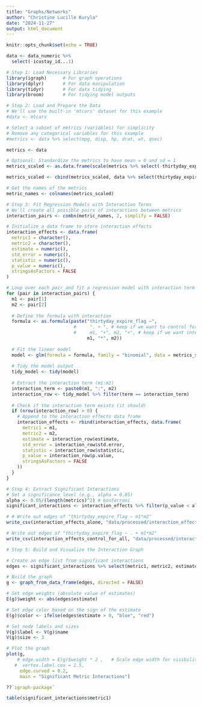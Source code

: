 ```yaml
---
title: "Graphs/Networks"
author: "Christine Lucille Kuryla"
date: "2024-11-27"
output: html_document
---
```


```r
knitr::opts_chunk$set(echo = TRUE)
```


```r

data <- data_numeric %>% 
  select(-icustay_id...1)

```


```r
# Step 1: Load Necessary Libraries
library(igraph)      # For graph operations
library(dplyr)       # For data manipulation
library(tidyr)       # For data tidying
library(broom)       # For tidying model outputs

# Step 2: Load and Prepare the Data
# We'll use the built-in 'mtcars' dataset for this example
#data <- mtcars

# Select a subset of metrics (variables) for simplicity
# Remove any categorical variables for this example
#metrics <- data %>% select(mpg, disp, hp, drat, wt, qsec)

metrics <- data 

# Optional: Standardize the metrics to have mean = 0 and sd = 1
metrics_scaled <- as.data.frame(scale(metrics %>% select(-thirtyday_expire_flag)))

metrics_scaled <- cbind(metrics_scaled, data %>% select(thirtyday_expire_flag))

# Get the names of the metrics
metric_names <- colnames(metrics_scaled)

# Step 3: Fit Regression Models with Interaction Terms
# We'll create all possible pairs of interactions between metrics
interaction_pairs <- combn(metric_names, 2, simplify = FALSE)

# Initialize a data frame to store interaction effects
interaction_effects <- data.frame(
  metric1 = character(),
  metric2 = character(),
  estimate = numeric(),
  std_error = numeric(),
  statistic = numeric(),
  p_value = numeric(),
  stringsAsFactors = FALSE
)

# Loop over each pair and fit a regression model with interaction term
for (pair in interaction_pairs) {
  m1 <- pair[1]
  m2 <- pair[2]
  
  # Define the formula with interaction
  formula <- as.formula(paste("thirtyday_expire_flag ~", 
                         #     ". + ", # keep if we want to control for all else
                         #     m1, "+", m2, "+", # keep if we want interaction effects beyond the effects of each alone, comment out if not
                              m1, "*", m2))
  
  # Fit the linear model
  model <- glm(formula = formula, family = "binomial", data = metrics_scaled)
  
  # Tidy the model output
  tidy_model <- tidy(model)
  
  # Extract the interaction term (m1:m2)
  interaction_term <- paste0(m1, ":", m2)
  interaction_row <- tidy_model %>% filter(term == interaction_term)
  
  # Check if the interaction term exists (it should)
  if (nrow(interaction_row) > 0) {
    # Append to the interaction effects data frame
    interaction_effects <- rbind(interaction_effects, data.frame(
      metric1 = m1,
      metric2 = m2,
      estimate = interaction_row$estimate,
      std_error = interaction_row$std.error,
      statistic = interaction_row$statistic,
      p_value = interaction_row$p.value,
      stringsAsFactors = FALSE
    ))
  }
}

# Step 4: Extract Significant Interactions
# Set a significance level (e.g., alpha = 0.05)
alpha <- 0.05/(length(metrics)^2) # bonferroni
significant_interactions <- interaction_effects %>% filter(p_value < alpha)
```


```r

# # Write out edges of "thirtyday_expire_flag ~ m1*m2"
write_csv(interaction_effects_alone, "data/processed/interaction_effects_alone.csv")

# Write out edges of "thirtyday_expire_flag ~ . + m1*m2"
write_csv(interaction_effects_control_for_all, "data/processed/interaction_effects_control_for_all.csv")

```


```r
# Step 5: Build and Visualize the Interaction Graph

# Create an edge list from significant interactions
edges <- significant_interactions %>% select(metric1, metric2, estimate)

# Build the graph
g <- graph_from_data_frame(edges, directed = FALSE)

# Set edge weights (absolute value of estimates)
E(g)$weight <- abs(edges$estimate)

# Set edge color based on the sign of the estimate
E(g)$color <- ifelse(edges$estimate > 0, "blue", "red")

# Set node labels and sizes
V(g)$label <- V(g)$name
V(g)$size <- 3

# Plot the graph
plot(g,
    # edge.width = E(g)$weight * 2 ,   # Scale edge width for visibility
   #  vertex.label.cex = 1.5,
     edge.curved = 0.2,
     main = "Significant Metric Interactions")

??`igraph-package`

table(significant_interactions$metric1)

```

